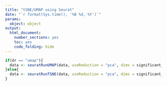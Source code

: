 ```yaml
---
title: "tSNE/UMAP using Seurat"
date: "`r format(Sys.time(), '%B %d, %Y')`"
params:
  object: object
output:
  html_document:
    number_sections: yes
    toc: yes
    code_folding: hide
---
```

```r
if(dr == "umap"){
  data <- seuratRunUMAP(data, useReduction = "pca", dims = significant_PC, verbose = FALSE)
}else{
  data <- seuratRunTSNE(data, useReduction = "pca", dims = significant_PC)
}
```